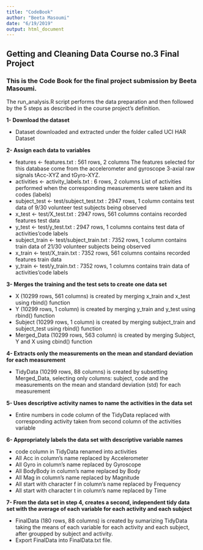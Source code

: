 ```yaml
---
title: "CodeBook"
author: "Beeta Masoumi"
date: "6/19/2019"
output: html_document
---
```


## Getting and Cleaning Data Course no.3 Final Project
### This is the Code Book for the final project submission by Beeta Masoumi.

The run_analysis.R script performs the data preparation and then followed by the 5 steps as described in the course project’s definition.

**1- Download the dataset**

* Dataset downloaded and extracted under the folder called UCI HAR Dataset

**2- Assign each data to variables**

* features <- features.txt : 561 rows, 2 columns 
The features selected for this database come from the accelerometer and gyroscope 3-axial raw signals tAcc-XYZ and tGyro-XYZ.
* activities <- activity_labels.txt : 6 rows, 2 columns 
List of activities performed when the corresponding measurements were taken and its codes (labels)
* subject_test <- test/subject_test.txt : 2947 rows, 1 column 
contains test data of 9/30 volunteer test subjects being observed
* x_test <- test/X_test.txt : 2947 rows, 561 columns 
contains recorded features test data
* y_test <- test/y_test.txt : 2947 rows, 1 columns 
contains test data of activities’code labels
* subject_train <- test/subject_train.txt : 7352 rows, 1 column 
contains train data of 21/30 volunteer subjects being observed
* x_train <- test/X_train.txt : 7352 rows, 561 columns 
contains recorded features train data
* y_train <- test/y_train.txt : 7352 rows, 1 columns 
contains train data of activities’code labels

**3- Merges the training and the test sets to create one data set**

* X (10299 rows, 561 columns) is created by merging x_train and x_test using rbind() function
* Y (10299 rows, 1 column) is created by merging y_train and y_test using rbind() function
* Subject (10299 rows, 1 column) is created by merging subject_train and subject_test using rbind() function
* Merged_Data (10299 rows, 563 column) is created by merging Subject, Y and X using cbind() function

**4- Extracts only the measurements on the mean and standard deviation for each measurement**

* TidyData (10299 rows, 88 columns) is created by subsetting Merged_Data, selecting only columns: subject, code and the measurements on the mean and standard deviation (std) for each measurement

**5- Uses descriptive activity names to name the activities in the data set**

* Entire numbers in code column of the TidyData replaced with corresponding activity taken from second column of the  activities variable

**6- Appropriately labels the data set with descriptive variable names**

* code column in TidyData renamed into activities
* All Acc in column’s name replaced by Accelerometer
* All Gyro in column’s name replaced by Gyroscope
* All BodyBody in column’s name replaced by Body
* All Mag in column’s name replaced by Magnitude
* All start with character f in column’s name replaced by Frequency
* All start with character t in column’s name replaced by Time

**7- From the data set in step 4, creates a second, independent tidy data set with the average of each variable for each activity and each subject**

* FinalData (180 rows, 88 columns) is created by sumarizing TidyData taking the means of each variable for each activity and each subject, after groupped by subject and activity.
* Export FinalData into FinalData.txt file.

